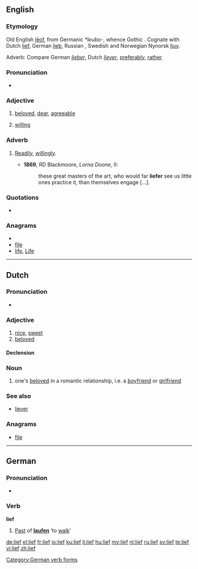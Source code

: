 ==English==

===Etymology===
Old English [[leof|lēof]], from Germanic ''*leubo-'', whence Gothic {{term|𐌻𐌹𐌿𐌱𐍃|sc=Goth|tr=liubs}}. Cognate with Dutch [[#Dutch|lief]], German [[lieb]], Russian {{term|любовь|tr=ljubóv’|lang=ru}}, Swedish and Norwegian Nynorsk [[ljuv]].

Adverb: Compare German ''[[lieber]]'', Dutch ''[[liever]]'', [[preferably]], [[rather]]

===Pronunciation===
* {{IPA|/liːf/}}

===Adjective===
{{en-adj|liefer|liefest}}

# {{archaic}} [[beloved]], [[dear]], [[agreeable]]
# {{archaic}} [[willing]]

===Adverb===
{{en-adv|liefer|liefest}}

# {{archaic}} [[readily|Readily]], [[willingly]].
#* '''1869''', RD Blackmoore, ''Lorna Doone'', II:
#*: these great masters of the art, who would far '''liefer''' see us little ones practice it,  than themselves engage [...].

===Quotations===
* {{seeCites}}

===Anagrams===
* {{alphagram|efil}}
* [[file#English|file]]
* [[life#English|life]], [[Life#English|Life]]

----

==Dutch==

===Pronunciation===
* {{IPA|[lif]|lang=nl}}

===Adjective===
{{nl-adj|liever}}

# [[nice]], [[sweet]]
# [[beloved]]

====Declension====
{{nl-decl-adj|lieve}}

===Noun===
{{nl-noun|lieven|liefje}}

# one's [[beloved]] in a romantic relationship, i.e. a [[boyfriend]] or [[girlfriend]]

===See also===
* [[liever]]

===Anagrams===
* [[file#Dutch|file]]

----

==German==

===Pronunciation===
* {{IPA|[liːf]|lang=de}}

===Verb===
'''lief'''

# [[Past]] of '''[[laufen]]''' ‘to [[walk]]’

[[Category:German verb forms]]

[[de:lief]]
[[el:lief]]
[[fr:lief]]
[[io:lief]]
[[ku:lief]]
[[li:lief]]
[[hu:lief]]
[[my:lief]]
[[nl:lief]]
[[ru:lief]]
[[sv:lief]]
[[te:lief]]
[[vi:lief]]
[[zh:lief]]
